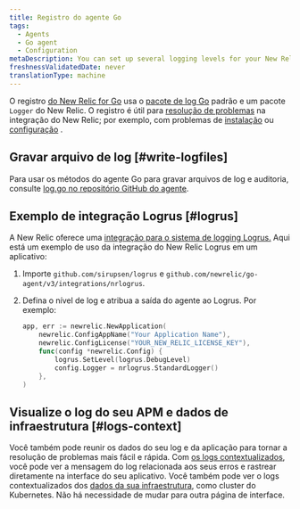 ```yaml
---
title: Registro do agente Go
tags:
  - Agents
  - Go agent
  - Configuration
metaDescription: You can set up several logging levels for your New Relic Go agent; this is useful for troubleshooting your New Relic Golang integration.
freshnessValidatedDate: never
translationType: machine
---
```


O registro [do New Relic for Go](/docs/agents/go-agent/get-started/new-relic-go) usa o [pacote de log Go](https://golang.org/pkg/log/) padrão e um pacote `Logger` do New Relic. O registro é útil para [resolução de problemas](/docs/agents/go-agent/troubleshooting/no-data-appears-go) na integração do New Relic; por exemplo, com problemas de [instalação](/docs/agents/go-agent/get-started/install-new-relic-go) ou [configuração](/docs/agents/go-agent/instrumentation/go-agent-configuration) .

## Gravar arquivo de log [#write-logfiles]

Para usar os métodos do agente Go para gravar arquivos de log e auditoria, consulte [log.go no repositório GitHub do agente](https://github.com/newrelic/go-agent/blob/20541a9393ae651949eb75b82666d4a7c2a10dec/v3/newrelic/log.go).

## Exemplo de integração Logrus [#logrus]

A New Relic oferece uma [integração para o sistema de logging Logrus.](https://github.com/newrelic/go-agent/blob/master/v3/integrations/nrlogrus/nrlogrus.go) Aqui está um exemplo de uso da integração do New Relic Logrus em um aplicativo:

1. Importe `github.com/sirupsen/logrus` e `github.com/newrelic/go-agent/v3/integrations/nrlogrus`.

2. Defina o nível de log e atribua a saída do agente ao Logrus. Por exemplo:

   ```go
   app, err := newrelic.NewApplication(
       newrelic.ConfigAppName("Your Application Name"),
       newrelic.ConfigLicense("YOUR_NEW_RELIC_LICENSE_KEY"),
       func(config *newrelic.Config) {
           logrus.SetLevel(logrus.DebugLevel)
           config.Logger = nrlogrus.StandardLogger()
       },
   )
   ```

## Visualize o log do seu APM e dados de infraestrutura [#logs-context]

Você também pode reunir os dados do seu log e da aplicação para tornar a resolução de problemas mais fácil e rápida. Com [os logs contextualizados](/docs/logs/logs-context/configure-logs-context-go/), você pode ver a mensagem do log relacionada aos seus erros e rastrear diretamente na interface do seu aplicativo. Você também pode ver o logs contextualizados dos [dados da sua infraestrutura](/docs/logs/forward-logs/forward-your-logs-using-infrastructure-agent/), como cluster do Kubernetes. Não há necessidade de mudar para outra página de interface.